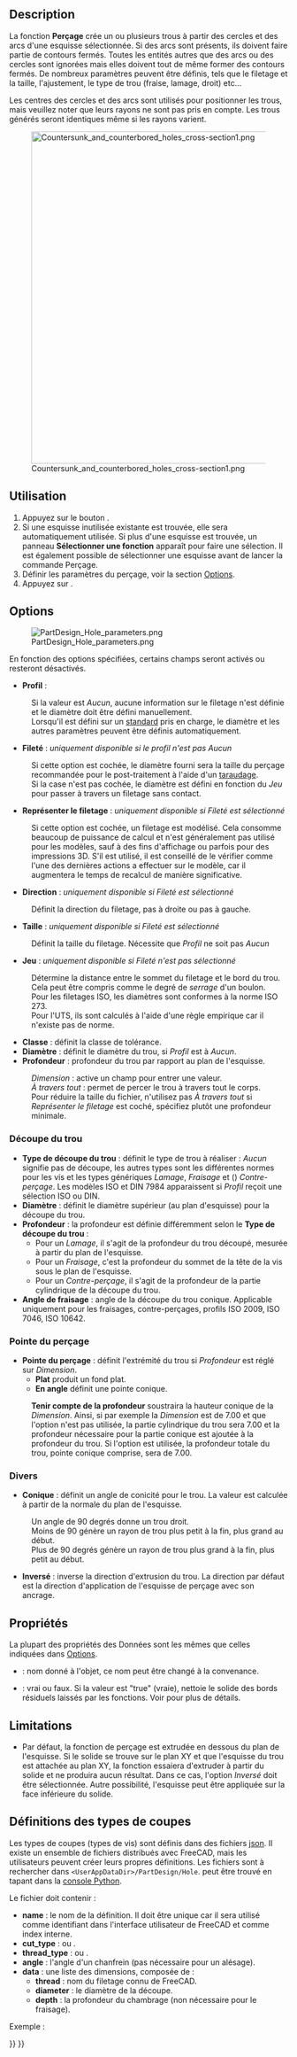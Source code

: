 <languages/>

{{Docnav/fr
|[[PartDesign_Pocket/fr|Cavité]]
|[[PartDesign_Groove/fr|Rainure]]
|[[PartDesign_Workbench/fr|Atelier PartDesign]]
|IconL=PartDesign_Pocket.svg
|IconR=PartDesign_Groove.svg
|IconC=Workbench_PartDesign.svg
}}

{{GuiCommand/fr
|Name=PartDesign Hole
|Name/fr=PartDesign Perçage
|MenuLocation=PartDesign → Créer une fonction soustractive → Perçage
|Workbenches=[[PartDesign_Workbench/fr|PartDesign]]
|Version=0.17
|SeeAlso=[[PartDesign_Pocket/fr|PartDesign Cavité]]
}}

==Description==

La fonction '''Perçage''' crée un ou plusieurs trous à partir des cercles et des arcs d'une esquisse sélectionnée. Si des arcs sont présents, ils doivent faire partie de contours fermés. Toutes les entités autres que des arcs ou des cercles sont ignorées mais elles doivent tout de même former des contours fermés. De nombreux paramètres peuvent être définis, tels que le filetage et la taille, l'ajustement, le type de trou (fraise, lamage, droit) etc...

Les centres des cercles et des arcs sont utilisés pour positionner les trous, mais veuillez noter que leurs rayons ne sont pas pris en compte. Les trous générés seront identiques même si les rayons varient.

[[File:Countersunk_and_counterbored_holes_cross-section1.png|600px]]

{{Caption|Coupe longitudinale d'un trou fraisé (à gauche) et d'un trou chambré (à droite).}}

<span id="Usage"></span>
==Utilisation==

# Appuyez sur le bouton {{Button|[[Image:PartDesign_Hole.svg|16px]] '''Perçage'''}}.
# Si une esquisse inutilisée existante est trouvée, elle sera automatiquement utilisée. Si plus d'une esquisse est trouvée, un panneau '''Sélectionner une fonction''' apparaît pour faire une sélection. Il est également possible de sélectionner une esquisse avant de lancer la commande Perçage.
# Définir les paramètres du perçage, voir la section [[#Options|Options]].
# Appuyez sur {{Button|OK}}.

==Options==

[[File:PartDesign Hole parameters.png|frame|right]]

En fonction des options spécifiées, certains champs seront activés ou resteront désactivés.

* '''Profil''' : 
: Si la valeur est ''Aucun'', aucune information sur le filetage n'est définie et le diamètre doit être défini manuellement.
: Lorsqu'il est défini sur un [https://en.wikipedia.org/wiki/List_of_thread_standards standard] pris en charge, le diamètre et les autres paramètres peuvent être définis automatiquement.
* '''Fileté''' : ''uniquement disponible si le profil n'est pas Aucun''
: Si cette option est cochée, le diamètre fourni sera la taille du perçage recommandée pour le post-traitement à l'aide d'un [https://fr.wikipedia.org/wiki/Taraudage taraudage].
: Si la case n'est pas cochée, le diamètre est défini en fonction du ''Jeu'' pour passer à travers un filetage sans contact.
* '''Représenter le filetage''' : ''uniquement disponible si Fileté est sélectionné''
: Si cette option est cochée, un filetage est modélisé. Cela consomme beaucoup de puissance de calcul et n'est généralement pas utilisé pour les modèles, sauf à des fins d'affichage ou parfois pour des impressions 3D. S'il est utilisé, il est conseillé de le vérifier comme l'une des dernières actions a effectuer sur le modèle, car il augmentera le temps de recalcul de manière significative.
* '''Direction''' : ''uniquement disponible si Fileté est sélectionné''
: Définit la direction du filetage, pas à droite ou pas à gauche.
* '''Taille''' : ''uniquement disponible si Fileté est sélectionné''
: Définit la taille du filetage. Nécessite que ''Profil'' ne soit pas ''Aucun''
* '''Jeu''' : ''uniquement disponible si Fileté n'est pas sélectionné''
: Détermine la distance entre le sommet du filetage et le bord du trou. Cela peut être compris comme le degré de ''serrage'' d'un boulon.
: Pour les filetages ISO, les diamètres sont conformes à la norme ISO 273.
: Pour l'UTS, ils sont calculés à l'aide d'une règle empirique car il n'existe pas de norme.
* '''Classe''' : définit la classe de tolérance.
* '''Diamètre''' : définit le diamètre du trou, si ''Profil'' est à ''Aucun''.
* '''Profondeur''' : profondeur du trou par rapport au plan de l'esquisse.
: ''Dimension'' : active un champ pour entrer une valeur.
: ''À travers tout'' : permet de percer le trou à travers tout le corps.
: Pour réduire la taille du fichier, n'utilisez pas ''À travers tout'' si ''Représenter le filetage'' est coché, spécifiez plutôt une profondeur minimale.

<span id="Hole_cut"></span>
===Découpe du trou===

* '''Type de découpe du trou''' : définit le type de trou à réaliser : ''Aucun'' signifie pas de découpe, les autres types sont les différentes normes pour les vis et les types génériques ''Lamage'', ''Fraisage'' et ({{Version/fr|0.21}}) ''Contre-perçage''. Les modèles ISO et DIN 7984 apparaissent si ''Profil'' reçoit une sélection ISO ou DIN.
* '''Diamètre''' : définit le diamètre supérieur (au plan d'esquisse) pour la découpe du trou.
* '''Profondeur''' : la profondeur est définie différemment selon le '''Type de découpe du trou''' :
** Pour un ''Lamage'', il s'agit de la profondeur du trou découpé, mesurée à partir du plan de l'esquisse.
** Pour un ''Fraisage'', c'est la profondeur du sommet de la tête de la vis sous le plan de l'esquisse.
** Pour un ''Contre-perçage'', il s'agit de la profondeur de la partie cylindrique de la découpe du trou.
* '''Angle de fraisage''' : angle de la découpe du trou conique. Applicable uniquement pour les fraisages, contre-perçages, profils ISO 2009, ISO 7046, ISO 10642.

<span id="Drill_point"></span>
===Pointe du perçage===

* '''Pointe du perçage''' : définit l'extrémité du trou si ''Profondeur'' est réglé sur ''Dimension''.
** '''Plat''' produit un fond plat.
** '''En angle''' définit une pointe conique.
: '''Tenir compte de la profondeur''' soustraira la hauteur conique de la ''Dimension''. Ainsi, si par exemple la ''Dimension'' est de 7.00 et que l'option n'est pas utilisée, la partie cylindrique du trou sera 7.00 et la profondeur nécessaire pour la partie conique est ajoutée à la profondeur du trou. Si l'option est utilisée, la profondeur totale du trou, pointe conique comprise, sera de 7.00.

<span id="Misc"></span>
===Divers===

* '''Conique''' : définit un angle de conicité pour le trou. La valeur est calculée à partir de la normale du plan de l'esquisse.
: Un angle de 90 degrés donne un trou droit. 
: Moins de 90 génère un rayon de trou plus petit à la fin, plus grand au début.
: Plus de 90 degrés génère un rayon de trou plus grand à la fin, plus petit au début.
* '''Inversé''' : inverse la direction d'extrusion du trou. La direction par défaut est la direction d'application de l'esquisse de perçage avec son ancrage.

<span id="Properties"></span>
==Propriétés==

La plupart des propriétés des Données sont les mêmes que celles indiquées dans [[#Options|Options]].

* {{PropertyData|Label}} : nom donné à l'objet, ce nom peut être changé à la convenance.
* {{PropertyData|Refine}} : vrai ou faux. Si la valeur est "true" (vraie), nettoie le solide des bords résiduels laissés par les fonctions. Voir {{Button|[[Image:Part_RefineShape.svg|16px]] [[Part_RefineShape/fr|Part Affiner la forme]]}} pour plus de détails.

==Limitations==

* Par défaut, la fonction de perçage est extrudée en dessous du plan de l'esquisse. Si le solide se trouve sur le plan XY et que l'esquisse du trou est attachée au plan XY, la fonction essaiera d'extruder à partir du solide et ne produira aucun résultat. Dans ce cas, l'option ''Inversé'' doit être sélectionnée. Autre possibilité, l'esquisse peut être appliquée sur la face inférieure du solide.

<span id="Cut_Type_Definitions"></span>
==Définitions des types de coupes==

Les types de coupes (types de vis) sont définis dans des fichiers [https://fr.wikipedia.org/wiki/JavaScript_Object_Notation json]. Il existe un ensemble de fichiers distribués avec FreeCAD, mais les utilisateurs peuvent créer leurs propres définitions. Les fichiers sont à rechercher dans <code>&lt;UserAppDataDir&gt;/PartDesign/Hole</code>. {{incode|UserAppDataDir}} peut être trouvé en tapant {{incode|App.getUserAppDataDir()}} dans la [[Python_console/fr|console Python]].

Le fichier doit contenir :
* '''name''' : le nom de la définition. Il doit être unique car il sera utilisé comme identifiant dans l'interface utilisateur de FreeCAD et comme index interne.
* '''cut_type''' : {{incode|countersink}} ou {{incode|counterbore}}.
* '''thread_type''' : {{incode|metric}} ou {{incode|metricfine}}.
* '''angle''' : l'angle d'un chanfrein (pas nécessaire pour un alésage).
* '''data''' : une liste des dimensions, composée de :
** '''thread''' : nom du filetage connu de FreeCAD.
** '''diameter''' : le diamètre de la découpe.
** '''depth''' : la profondeur du chambrage (non nécessaire pour le fraisage).
Exemple :
{{Code|lang=json|code=
{
    "name": "DIN 7984",
    "cut_type": "counterbore",
    "thread_type": "metric",
    "data": [
        { "thread": "M2",   "diameter":  4.3, "depth":  1.6 },
        { "thread": "M2.5", "diameter":  5.0, "depth":  2.0 },
        …
    ]
}
}}


{{Docnav/fr
|[[PartDesign_Pocket/fr|Cavité]]
|[[PartDesign_Groove/fr|Rainure]]
|[[PartDesign_Workbench/fr|Atelier PartDesign]]
|IconL=PartDesign_Pocket.svg
|IconR=PartDesign_Groove.svg
|IconC=Workbench_PartDesign.svg
}}

{{PartDesign Tools navi{{#translation:}}}}
{{Userdocnavi{{#translation:}}}}